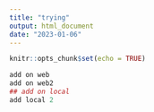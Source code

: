 ```yaml
---
title: "trying"
output: html_document
date: "2023-01-06"
---
```


```r
knitr::opts_chunk$set(echo = TRUE)
```



```r

add on web
add on web2
## add on local
add local 2
```

